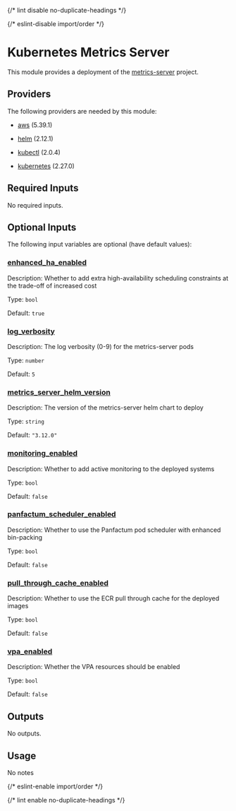
{/* lint disable no-duplicate-headings */}

{/* eslint-disable import/order */}

<ModuleHeader name="kube_metrics_server" sourceHref="https://github.com/Panfactum/stack/tree/__PANFACTUM_VERSION_EDGE__/packages/infrastructure/kube_metrics_server" status="stable" type="direct" />

# Kubernetes Metrics Server

This module provides a deployment of the [metrics-server](https://github.com/kubernetes-sigs/external-dns) project.

## Providers

The following providers are needed by this module:

* [aws](https://registry.terraform.io/providers/hashicorp/aws/5.39.1/docs) (5.39.1)

* [helm](https://registry.terraform.io/providers/hashicorp/helm/2.12.1/docs) (2.12.1)

* [kubectl](#requirement_kubectl) (2.0.4)

* [kubernetes](https://registry.terraform.io/providers/hashicorp/kubernetes/2.27.0/docs) (2.27.0)

## Required Inputs

No required inputs.

## Optional Inputs

The following input variables are optional (have default values):

### <a name="input_enhanced_ha_enabled" /> [enhanced\_ha\_enabled](#input_enhanced_ha_enabled)

Description: Whether to add extra high-availability scheduling constraints at the trade-off of increased cost

Type: `bool`

Default: `true`

### <a name="input_log_verbosity" /> [log\_verbosity](#input_log_verbosity)

Description: The log verbosity (0-9) for the metrics-server pods

Type: `number`

Default: `5`

### <a name="input_metrics_server_helm_version" /> [metrics\_server\_helm\_version](#input_metrics_server_helm_version)

Description: The version of the metrics-server helm chart to deploy

Type: `string`

Default: `"3.12.0"`

### <a name="input_monitoring_enabled" /> [monitoring\_enabled](#input_monitoring_enabled)

Description: Whether to add active monitoring to the deployed systems

Type: `bool`

Default: `false`

### <a name="input_panfactum_scheduler_enabled" /> [panfactum\_scheduler\_enabled](#input_panfactum_scheduler_enabled)

Description: Whether to use the Panfactum pod scheduler with enhanced bin-packing

Type: `bool`

Default: `false`

### <a name="input_pull_through_cache_enabled" /> [pull\_through\_cache\_enabled](#input_pull_through_cache_enabled)

Description: Whether to use the ECR pull through cache for the deployed images

Type: `bool`

Default: `false`

### <a name="input_vpa_enabled" /> [vpa\_enabled](#input_vpa_enabled)

Description: Whether the VPA resources should be enabled

Type: `bool`

Default: `false`

## Outputs

No outputs.

## Usage

No notes

{/* eslint-enable import/order */}

{/* lint enable no-duplicate-headings */}
